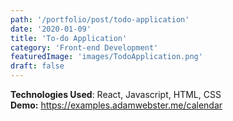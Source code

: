 ```yaml
---
path: '/portfolio/post/todo-application'
date: '2020-01-09'
title: 'To-do Application'
category: 'Front-end Development'
featuredImage: 'images/TodoApplication.png'
draft: false
---
```


**Technologies Used**: React, Javascript, HTML, CSS<br />
**Demo:** https://examples.adamwebster.me/calendar
